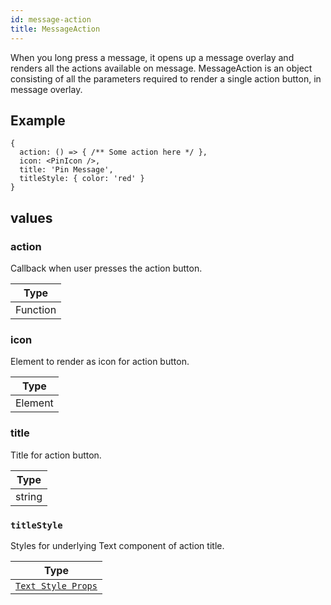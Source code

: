 ```yaml
---
id: message-action
title: MessageAction
---
```


When you long press a message, it opens up a message overlay and renders all the actions available on message. MessageAction is an object consisting of all the parameters required to render a single action button, in message overlay.

## Example

```tsx
{
  action: () => { /** Some action here */ },
  icon: <PinIcon />,
  title: 'Pin Message',
  titleStyle: { color: 'red' }
}
```

## values

### action

Callback when user presses the action button.

| Type     |
| -------- |
| Function |

### icon

Element to render as icon for action button.

| Type    |
| ------- |
| Element |

### title

Title for action button.

| Type   |
| ------ |
| string |

### `titleStyle`

Styles for underlying Text component of action title.

| Type                                                                      |
| ------------------------------------------------------------------------- |
| [`Text Style Props`](https://reactnative.dev/docs/text-style-props#props) |
